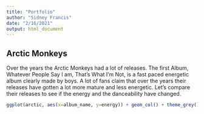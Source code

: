 ```yaml
---
title: "Portfolio"
author: "Sidney Francis"
date: "2/16/2021"
output: html_document
---
```




## Arctic Monkeys

Over the years the Arctic Monkeys had a lot of releases. The first Album, Whatever People Say I am, That's What I'm Not, is a fast paced energetic album clearly made by boys. A lot of fans claim that over the years their releases have gotten a lot more mature and less energetic. Let's compare their releases to see if the energy and the danceability have changed. 

```r
ggplot(arctic, aes(x=album_name, y=energy)) + geom_col() + theme_grey() + ggtitle("Energy of Arctic Monkey's albums")

```

